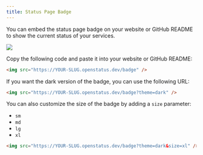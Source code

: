 ```yaml
---
title: Status Page Badge
---
```


You can embed the status page badge on your website or GitHub README to show the
current status of your services.

<a href="https://status.openstatus.dev">
  <img src="https://status.openstatus.dev/badge" />
</a>

Copy the following code and paste it into your website or GitHub README:

```html
<img src="https://YOUR-SLUG.openstatus.dev/badge" />
```

If you want the dark version of the badge, you can use the following URL:

```html
<img src="https://YOUR-SLUG.openstatus.dev/badge?theme=dark" />
```

You can also customize the size of the badge by adding a `size` parameter:

- `sm`
- `md`
- `lg`
- `xl`


```html
<img src="https://YOUR-SLUG.openstatus.dev/badge?theme=dark&size=xl" />
```